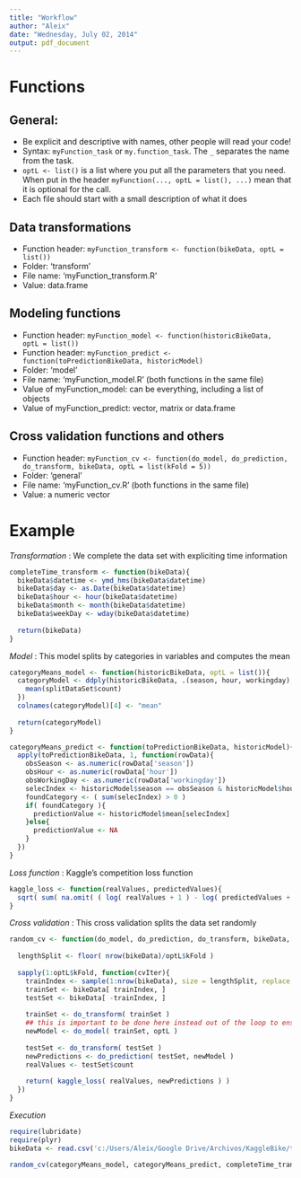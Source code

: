 ```yaml
---
title: "Workflow"
author: "Aleix"
date: "Wednesday, July 02, 2014"
output: pdf_document
---
```


# Functions

## General:

* Be explicit and descriptive with names, other people will read your code!
* Syntax: `myFunction_task` or `my.function_task`. The `_` separates the name from the task.
* `optL <- list()` is a list where you put all the parameters that you need. 
When put in the header `myFunction(..., optL = list(), ...)` mean that it is optional for the call.
* Each file should start with a small description of what it does


## Data transformations
* Function header: `myFunction_transform <- function(bikeData, optL = list())`
* Folder: 'transform'
* File name: 'myFunction_transform.R'
* Value: data.frame

## Modeling functions
* Function header: `myFunction_model <- function(historicBikeData, optL = list())`
* Function header: `myFunction_predict <- function(toPredictionBikeData, historicModel)`
* Folder: 'model'
* File name: 'myFunction_model.R' (both functions in the same file)
* Value of myFunction_model: can be everything, including a list of objects
* Value of myFunction_predict: vector, matrix or data.frame


## Cross validation functions and others
* Function header: `myFunction_cv <- function(do_model, do_prediction, do_transform, bikeData, optL = list(kFold = 5))`
* Folder: 'general'
* File name: 'myFunction_cv.R' (both functions in the same file)
* Value: a numeric vector


# Example

_Transformation_ : We complete the data set with expliciting time information
```r
completeTime_transform <- function(bikeData){
  bikeData$datetime <- ymd_hms(bikeData$datetime)
  bikeData$day <- as.Date(bikeData$datetime)
  bikeData$hour <- hour(bikeData$datetime)
  bikeData$month <- month(bikeData$datetime)
  bikeData$weekDay <- wday(bikeData$datetime)
  
  return(bikeData)
}
```

_Model_ : This model splits by categories in variables and computes the mean

```r
categoryMeans_model <- function(historicBikeData, optL = list()){
  categoryModel <- ddply(historicBikeData, .(season, hour, workingday), function(splitDataSet){
    mean(splitDataSet$count)    
  })
  colnames(categoryModel)[4] <- "mean"
  
  return(categoryModel)
}

categoryMeans_predict <- function(toPredictionBikeData, historicModel){
  apply(toPredictionBikeData, 1, function(rowData){
    obsSeason <- as.numeric(rowData['season'])
    obsHour <- as.numeric(rowData['hour'])
    obsWorkingDay <- as.numeric(rowData['workingday'])
    selecIndex <- historicModel$season == obsSeason & historicModel$hour == obsHour & historicModel$workingday == obsWorkingDay
    foundCategory <- ( sum(selecIndex) > 0 )
    if( foundCategory ){
      predictionValue <- historicModel$mean[selecIndex]
    }else{
      predictionValue <- NA
    }
  })
}
```

_Loss function_ : Kaggle's competition loss function

```r
kaggle_loss <- function(realValues, predictedValues){
  sqrt( sum( na.omit( ( log( realValues + 1 ) - log( predictedValues + 1 ) )^2 ) ) )
}
```


_Cross validation_ : This cross validation splits the data set randomly

```r
random_cv <- function(do_model, do_prediction, do_transform, bikeData, optL = list(kFold = 5)){
  
  lengthSplit <- floor( nrow(bikeData)/optL$kFold )
  
  sapply(1:optL$kFold, function(cvIter){
    trainIndex <- sample(1:nrow(bikeData), size = lengthSplit, replace = FALSE)
    trainSet <- bikeData[ trainIndex, ]
    testSet <- bikeData[ -trainIndex, ]
    
    trainSet <- do_transform( trainSet ) 
    ## this is important to be done here instead out of the loop to ensure the good working of the cross valdation (not using information of the test set)
    newModel <- do_model( trainSet, optL )
    
    testSet <- do_transform( testSet )
    newPredictions <- do_prediction( testSet, newModel )
    realValues <- testSet$count
    
    return( kaggle_loss( realValues, newPredictions ) )
  })
}
```


_Execution_
```r
require(lubridate)
require(plyr)
bikeData <- read.csv('c:/Users/Aleix/Google Drive/Archivos/KaggleBike/train.csv', head = TRUE, stringsAsFactors = FALSE)

random_cv(categoryMeans_model, categoryMeans_predict, completeTime_transform, bikeData)
```